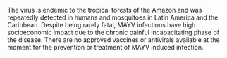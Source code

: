 The virus is endemic to the tropical forests of the Amazon and was repeatedly detected in humans and mosquitoes in Latin America and the Caribbean.  Despite being rarely fatal, MAYV infections have high socioeconomic impact due to the chronic painful incapacitating phase of the disease. There are no approved vaccines or antivirals available at the moment for the prevention or treatment of MAYV induced infection.
